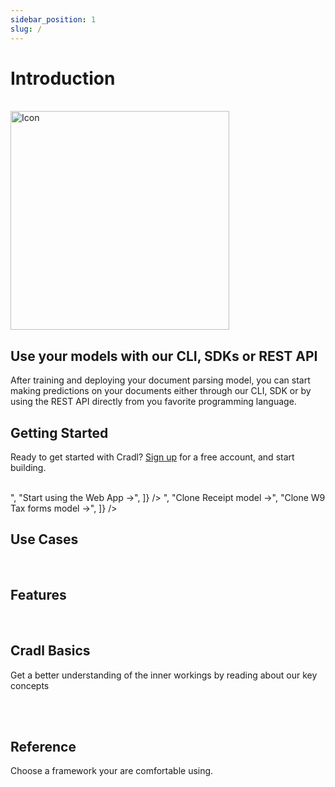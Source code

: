 ```yaml
---
sidebar_position: 1
slug: /
---
```


# Introduction




<br/>

<BoxContainer>
  <HeaderTextBox width="450px" text={{
    "Build": "Create high-accuracy and low-latency document parsing deep learning models",
    "Train": "Train and deploy your deep learning models to your solution using a simple REST API",
    "Integrate": "Re-train, iterate and improve your deployed deep learning models seamlessly"
  }} />
  <img src="/img/model_overview.png" alt="Icon" height="350px" />
</BoxContainer>

<br/>

## Use your models with our CLI, SDKs or REST API
After training and deploying your document parsing model, you can start making predictions on your documents
either through our CLI, SDK or by using the REST API directly from you favorite programming language.

<BoxContainer>
  <div style={{display: 'flex', width: '65%'}}>
  <Terminal
    lines={[
      {
        'text': 'las documents create invoice.pdf',
        'cmd': true
      },
      {
        'text': JSON.stringify({
          documentId: 'las:document:0123456789abcdef',
          contentType: 'application/pdf'
        }, null, 2),
        'cmd': false
      },
      {
        'text': 'las predictions create las:document:123 las:model:123',
        'cmd': true
      },
      {
        'text': JSON.stringify({
          predictions: [
            {label: 'total_amount', value: '143.67', confidence: 0.9943225616},
          ]
        }, null, 2),
        'cmd': false
      }
    ]}
    interval={25}
    height={350}
  />
  </div>
</BoxContainer>

## Getting Started

Ready to get started with Cradl? [Sign up](https://app.cradl.ai/signup) for a free account, and start building.

<br/>

<BoxContainer>
  <Box title="Build your first document parser" icon="/img/rocket.svg" width="450px" text={[
    "Follow step-by-step instructions to create your first document parsing API using Cradl. You will learn all the basics required to train your first model.",
    "Start using the CLI ->",
    "Start using the Web App ->",
  ]} />
  <Box title="Clone a community model" icon="/img/rocket.svg" width="450px" text={[
    "Go live quickly and extend an already trained community model with new fields and fine-tune the model on your documents.",
    "Clone Invoice model ->",
    "Clone Receipt model ->",
    "Clone W9 Tax forms model ->",
  ]} />
</BoxContainer>

<br/>

## Use Cases

<br/>

<BoxContainer>
  <TextBox title="Automate your document processing" width="450px" text="
  Automate the processing of documents like invoices and reduce time, cost and errors while letting your co-workers
  spend their time on more meaningful work.
  " />
  <TextBox title="Build outstanding user experiences" width="450px" text="
  Build amazing user experience and increase customer satisfaction by reducing friction
  in onboarding, data entry or other document flows in your software.
  " />
  <TextBox title="Give your robots and chatbots vision" width="450px" text="
  Enhance your RPA and chatbots with document vision capabilities to create new automation flows or increase automation in existing processes.
  " />
  <TextBox title="Automate auditing and compliance" width="450px" text="
  Automate your employee expense audits and KYC compliance routines by automating
  the processing of expense reports, ID cards and proofs of residence.
  " />
</BoxContainer>

## Features

<br/>

<BoxContainer>
  <TextBox title="Accurate &amp; Flexible" width="450px" text="
    Parse any document in any language. Our models are designed for document parsing and learn without requiring
    templates or language specific constructs such as word embeddings or part-of-speech tags. Our team of machine
    learning engineers are working hard to make sure you get state-of-the-art accuracy when training a model on your
    documents.
  " />
  <TextBox title="Trustworthy predictions" width="450px" text="
    End-to-end machine learning models make confidence estimates trustworthy. Our models will learn layouts and reading
    as needed with no intermediate steps, handcrafted heuristics or algorithms. Use confidence thresholds to filter
    predictions that match your desired accuracy.
  " />
  <TextBox title="Reduce time-to-value with historical data" width="450px" text="
    Build a dataset ready for training in short time with simple ground truths that correspond exactly to inputs and
    outputs of model. There is no need for additional metadata such as bounding boxes, part-of-speech tags or similar.
    Provide only the values you wish to extract, not where or how those values appear in the document.
  " />
  <TextBox title="Fast processing" width="450px" text="
    Parse documents with an average processing time below 2 seconds. We take care of optimization and deployment of
    models on bleeding edge hardware offered by AWS so that you always get low-latency processing.
  " />
</BoxContainer>

## Cradl Basics

Get a better understanding of the inner workings by reading about our key concepts

<br/>

<BoxContainer>
  <Box title="Model" icon="/img/cogwheels-gear-svgrepo-com.svg" text="
    A model is a machine learning model (behind the scenes) that is configured to extract a specific set of fields.
  " />
  <Box title="Document and Ground Truth" icon="/img/browser-computing-svgrepo-com.svg" text="
    A document is a PDF or Image (JPEG, PNG, TIFF) and optionally a ground truth JSON with key-value pairs of
    information present in the document.
  " />
  <Box title="Dataset" icon="/img/share-svgrepo-com.svg" text="
    A dataset consists of one or more documents and are typically used to train models.
  " />
  <Box title="Training" icon="/img/database-svgrepo-com.svg" text="
    A model training can be done with one or more datasets. Documents contained in these datasets must have ground
    truth defined.
  " />
  <Box title="Prediction" icon="/img/coding-programming-language-svgrepo-com.svg" text="
    When a model has finished training it can be used to make predictions on new documents.
  " />
</BoxContainer>

<br/>

## Reference

Choose a framework your are comfortable using.

<br/>

<BoxContainer>
  <SdkBox title="CLI" text="" icon="/img/browser-coding-svgrepo-com.svg" />
  <SdkBox title="REST API" text="" icon="/img/shield-antivirus-svgrepo-com.svg" />
  <SdkBox title="Python SDK" text="" icon="/img/Python-logo-notext.svg" />
  <SdkBox title="TypeScript SDK" text="" icon="/img/Typescript_logo_2020.svg" />
  <SdkBox title="Java SDK" text="" icon="/img/java.svg" />
  <SdkBox title=".NET SDK" text="" icon="/img/NET_Logo.svg" />
</BoxContainer>
